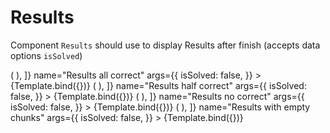 
<Meta title="SB/User/LearnPage/BlockElement/Results" component={Results} />

# Results

Component `Results` should use to display Results after finish (accepts data options `isSolved`)


<Canvas>
  <Story
    decorators={[
      (Story) => (
        <LearnContextChunksDecorator
          chunks={[
            [
              {
                type: 'quiz',
                data: {
                  response: [true, true],
                },
                answer: {
                  results: [true, true],
                },
                content: {
                  data: {
                    answers: [{ value: '1' }, { value: '2' }],
                    question: `Answer?`,
                  },
                  type: 'quiz',
                },
              },
            ],
          ]}
        >
          <Story />
        </LearnContextChunksDecorator>
      ),
    ]}
    name="Results all correct"
    args={{
      isSolved: false,
    }}
  >
    {Template.bind({})}
  </Story>
  <Story
    decorators={[
      (Story) => (
        <LearnContextChunksDecorator
          chunks={[
            [
              {
                type: 'quiz',
                data: {
                  response: [true, false],
                },
                answer: {
                  results: [true, true],
                },
                content: {
                  data: {
                    answers: [{ value: '1' }, { value: '2' }],
                    question: `Answer?`,
                  },
                  type: 'quiz',
                },
              },
            ],
            [
              {
                type: 'quiz',
                data: {
                  response: [true, true],
                },
                answer: {
                  results: [true, true],
                },
                content: {
                  data: {
                    answers: [{ value: '1' }, { value: '2' }],
                    question: `Answer?`,
                  },
                  type: 'quiz',
                },
              },
            ],
          ]}
        >
          <Story />
        </LearnContextChunksDecorator>
      ),
    ]}
    name="Results half correct"
    args={{
      isSolved: false,
    }}
  >
    {Template.bind({})}
  </Story>
  <Story
    decorators={[
      (Story) => (
        <LearnContextChunksDecorator
          chunks={[
            [
              {
                type: 'quiz',
                data: {
                  response: [true, false],
                },
                answer: {
                  results: [true, true],
                },
                content: {
                  data: {
                    answers: [{ value: '1' }, { value: '2' }],
                    question: `Answer?`,
                  },
                  type: 'quiz',
                },
              },
            ],
          ]}
        >
          <Story />
        </LearnContextChunksDecorator>
      ),
    ]}
    name="Results no correct"
    args={{
      isSolved: false,
    }}
  >
    {Template.bind({})}
  </Story>
  <Story
    decorators={[
      (Story) => (
        <LearnContextChunksDecorator chunks={[]}>
          <Story />
        </LearnContextChunksDecorator>
      ),
    ]}
    name="Results with empty chunks"
    args={{
      isSolved: false,
    }}
  >
    {Template.bind({})}
  </Story>
</Canvas>
